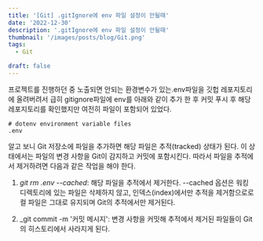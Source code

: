 ```yaml
---
title: '[Git] .gitIgnore에 env 파일 설정이 안될때'
date: '2022-12-30'
description: '.gitIgnore에 env 파일 설정이 안될때'
thumbnail: '/images/posts/blog/Git.png'
tags: 
  - Git

draft: false
---
```




프로젝트를 진행하던 중 노출되면 안되는 환경변수가 있는.env파일을 깃헙 레포지토리에 올려버려서 급히 gitignore파일에 env를 아래와 같이 추가 한 후 커밋 푸시 후 해당 레포지토리를 확인했지만 여전히 파일이 포함되어 있었다.
```
# dotenv environment variable files
.env

```
알고 보니 Git 저장소에 파일을 추가하면 해당 파일은 추적(tracked) 상태가 된다. 이 상태에서는 파일의 변경 사항을 Git이 감지하고 커밋에 포함시킨다. 따라서 파일을 추적에서 제거하려면 다음과 같은 작업을 해야 한다. 


1. _git rm .env --cached_: 해당 파일을 추적에서 제거한다. --cached 옵션은 워킹 디렉토리에 있는 파일은 삭제하지 않고, 인덱스(index)에서만 추적을 제거함으로로컬 파일은 그대로 유지되며 Git의 추적에서만 제거된다.

2. _git commit -m '커밋 메시지': 변경 사항을 커밋해 추적에서 제거된 파일들이 Git의 히스토리에서 사라지게 된다. 